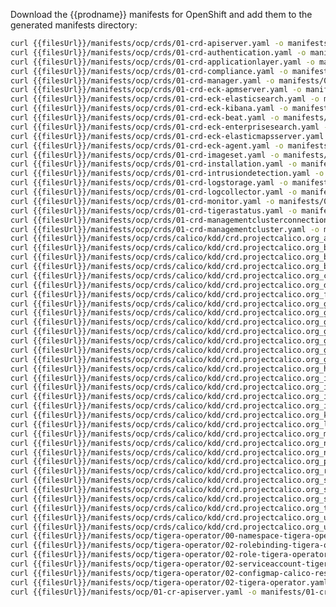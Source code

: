Download the {{prodname}} manifests for OpenShift and add them to the generated manifests directory:

[comment]: # 'openshift-manifests div id below is used by release-scripts/generate-ocp-manifests.py to generate ocp archive'

```bash
curl {{filesUrl}}/manifests/ocp/crds/01-crd-apiserver.yaml -o manifests/01-crd-apiserver.yaml
curl {{filesUrl}}/manifests/ocp/crds/01-crd-authentication.yaml -o manifests/01-crd-authentication.yaml
curl {{filesUrl}}/manifests/ocp/crds/01-crd-applicationlayer.yaml -o manifests/01-crd-applicationlayer.yaml
curl {{filesUrl}}/manifests/ocp/crds/01-crd-compliance.yaml -o manifests/01-crd-compliance.yaml
curl {{filesUrl}}/manifests/ocp/crds/01-crd-manager.yaml -o manifests/01-crd-manager.yaml
curl {{filesUrl}}/manifests/ocp/crds/01-crd-eck-apmserver.yaml -o manifests/01-crd-eck-apmserver.yaml
curl {{filesUrl}}/manifests/ocp/crds/01-crd-eck-elasticsearch.yaml -o manifests/01-crd-eck-elasticsearch.yaml
curl {{filesUrl}}/manifests/ocp/crds/01-crd-eck-kibana.yaml -o manifests/01-crd-eck-kibana.yaml
curl {{filesUrl}}/manifests/ocp/crds/01-crd-eck-beat.yaml -o manifests/01-crd-eck-beat.yaml
curl {{filesUrl}}/manifests/ocp/crds/01-crd-eck-enterprisesearch.yaml -o manifests/01-crd-eck-enterprisesearch.yaml
curl {{filesUrl}}/manifests/ocp/crds/01-crd-eck-elasticmapsserver.yaml -o manifests/01-crd-eck-elasticmapsserver.yaml
curl {{filesUrl}}/manifests/ocp/crds/01-crd-eck-agent.yaml -o manifests/01-crd-eck-agent.yaml
curl {{filesUrl}}/manifests/ocp/crds/01-crd-imageset.yaml -o manifests/01-crd-imageset.yaml
curl {{filesUrl}}/manifests/ocp/crds/01-crd-installation.yaml -o manifests/01-crd-installation.yaml
curl {{filesUrl}}/manifests/ocp/crds/01-crd-intrusiondetection.yaml -o manifests/01-crd-intrusiondetection.yaml
curl {{filesUrl}}/manifests/ocp/crds/01-crd-logstorage.yaml -o manifests/01-crd-logstorage.yaml
curl {{filesUrl}}/manifests/ocp/crds/01-crd-logcollector.yaml -o manifests/01-crd-logcollector.yaml
curl {{filesUrl}}/manifests/ocp/crds/01-crd-monitor.yaml -o manifests/01-crd-monitor.yaml
curl {{filesUrl}}/manifests/ocp/crds/01-crd-tigerastatus.yaml -o manifests/01-crd-tigerastatus.yaml
curl {{filesUrl}}/manifests/ocp/crds/01-crd-managementclusterconnection.yaml -o manifests/01-crd-managementclusterconnection.yaml
curl {{filesUrl}}/manifests/ocp/crds/01-crd-managementcluster.yaml -o manifests/01-crd-managementcluster.yaml
curl {{filesUrl}}/manifests/ocp/crds/calico/kdd/crd.projectcalico.org_alertexceptions.yaml -o manifests/crd.projectcalico.org_alertexceptions.yaml
curl {{filesUrl}}/manifests/ocp/crds/calico/kdd/crd.projectcalico.org_bgpconfigurations.yaml -o manifests/crd.projectcalico.org_bgpconfigurations.yaml
curl {{filesUrl}}/manifests/ocp/crds/calico/kdd/crd.projectcalico.org_bgppeers.yaml -o manifests/crd.projectcalico.org_bgppeers.yaml
curl {{filesUrl}}/manifests/ocp/crds/calico/kdd/crd.projectcalico.org_blockaffinities.yaml -o manifests/crd.projectcalico.org_blockaffinities.yaml
curl {{filesUrl}}/manifests/ocp/crds/calico/kdd/crd.projectcalico.org_clusterinformations.yaml -o manifests/crd.projectcalico.org_clusterinformations.yaml
curl {{filesUrl}}/manifests/ocp/crds/calico/kdd/crd.projectcalico.org_deeppacketinspections.yaml -o manifests/crd.projectcalico.org_deeppacketinspections.yaml
curl {{filesUrl}}/manifests/ocp/crds/calico/kdd/crd.projectcalico.org_felixconfigurations.yaml -o manifests/crd.projectcalico.org_felixconfigurations.yaml
curl {{filesUrl}}/manifests/ocp/crds/calico/kdd/crd.projectcalico.org_globalalerts.yaml -o manifests/crd.projectcalico.org_globalalerts.yaml
curl {{filesUrl}}/manifests/ocp/crds/calico/kdd/crd.projectcalico.org_globalalerttemplates.yaml -o manifests/crd.projectcalico.org_globalalerttemplates.yaml
curl {{filesUrl}}/manifests/ocp/crds/calico/kdd/crd.projectcalico.org_globalnetworkpolicies.yaml -o manifests/crd.projectcalico.org_globalnetworkpolicies.yaml
curl {{filesUrl}}/manifests/ocp/crds/calico/kdd/crd.projectcalico.org_globalnetworksets.yaml -o manifests/crd.projectcalico.org_globalnetworksets.yaml
curl {{filesUrl}}/manifests/ocp/crds/calico/kdd/crd.projectcalico.org_globalreports.yaml -o manifests/crd.projectcalico.org_globalreports.yaml
curl {{filesUrl}}/manifests/ocp/crds/calico/kdd/crd.projectcalico.org_globalreporttypes.yaml -o manifests/crd.projectcalico.org_globalreporttypes.yaml
curl {{filesUrl}}/manifests/ocp/crds/calico/kdd/crd.projectcalico.org_globalthreatfeeds.yaml -o manifests/crd.projectcalico.org_globalthreatfeeds.yaml
curl {{filesUrl}}/manifests/ocp/crds/calico/kdd/crd.projectcalico.org_hostendpoints.yaml -o manifests/crd.projectcalico.org_hostendpoints.yaml
curl {{filesUrl}}/manifests/ocp/crds/calico/kdd/crd.projectcalico.org_ipamblocks.yaml -o manifests/crd.projectcalico.org_ipamblocks.yaml
curl {{filesUrl}}/manifests/ocp/crds/calico/kdd/crd.projectcalico.org_ipamconfigs.yaml -o manifests/crd.projectcalico.org_ipamconfigs.yaml
curl {{filesUrl}}/manifests/ocp/crds/calico/kdd/crd.projectcalico.org_ipamhandles.yaml -o manifests/crd.projectcalico.org_ipamhandles.yaml
curl {{filesUrl}}/manifests/ocp/crds/calico/kdd/crd.projectcalico.org_ippools.yaml -o manifests/crd.projectcalico.org_ippools.yaml
curl {{filesUrl}}/manifests/ocp/crds/calico/kdd/crd.projectcalico.org_kubecontrollersconfigurations.yaml -o manifests/crd.projectcalico.org_kubecontrollersconfigurations.yaml
curl {{filesUrl}}/manifests/ocp/crds/calico/kdd/crd.projectcalico.org_licensekeys.yaml -o manifests/crd.projectcalico.org_licensekeys.yaml
curl {{filesUrl}}/manifests/ocp/crds/calico/kdd/crd.projectcalico.org_managedclusters.yaml -o manifests/crd.projectcalico.org_managedclusters.yaml
curl {{filesUrl}}/manifests/ocp/crds/calico/kdd/crd.projectcalico.org_networkpolicies.yaml -o manifests/crd.projectcalico.org_networkpolicies.yaml
curl {{filesUrl}}/manifests/ocp/crds/calico/kdd/crd.projectcalico.org_networksets.yaml -o manifests/crd.projectcalico.org_networksets.yaml
curl {{filesUrl}}/manifests/ocp/crds/calico/kdd/crd.projectcalico.org_packetcaptures.yaml -o manifests/crd.projectcalico.org_packetcaptures.yaml
curl {{filesUrl}}/manifests/ocp/crds/calico/kdd/crd.projectcalico.org_remoteclusterconfigurations.yaml -o manifests/crd.projectcalico.org_remoteclusterconfigurations.yaml
curl {{filesUrl}}/manifests/ocp/crds/calico/kdd/crd.projectcalico.org_stagedglobalnetworkpolicies.yaml -o manifests/crd.projectcalico.org_stagedglobalnetworkpolicies.yaml
curl {{filesUrl}}/manifests/ocp/crds/calico/kdd/crd.projectcalico.org_stagedkubernetesnetworkpolicies.yaml -o manifests/crd.projectcalico.org_stagedkubernetesnetworkpolicies.yaml
curl {{filesUrl}}/manifests/ocp/crds/calico/kdd/crd.projectcalico.org_stagednetworkpolicies.yaml -o manifests/crd.projectcalico.org_stagednetworkpolicies.yaml
curl {{filesUrl}}/manifests/ocp/crds/calico/kdd/crd.projectcalico.org_tiers.yaml -o manifests/crd.projectcalico.org_tiers.yaml
curl {{filesUrl}}/manifests/ocp/crds/calico/kdd/crd.projectcalico.org_uisettings.yaml -o manifests/crd.projectcalico.org_uisettings.yaml
curl {{filesUrl}}/manifests/ocp/crds/calico/kdd/crd.projectcalico.org_uisettingsgroups.yaml -o manifests/crd.projectcalico.org_uisettingsgroups.yaml
curl {{filesUrl}}/manifests/ocp/tigera-operator/00-namespace-tigera-operator.yaml -o manifests/00-namespace-tigera-operator.yaml
curl {{filesUrl}}/manifests/ocp/tigera-operator/02-rolebinding-tigera-operator.yaml -o manifests/02-rolebinding-tigera-operator.yaml
curl {{filesUrl}}/manifests/ocp/tigera-operator/02-role-tigera-operator.yaml -o manifests/02-role-tigera-operator.yaml
curl {{filesUrl}}/manifests/ocp/tigera-operator/02-serviceaccount-tigera-operator.yaml -o manifests/02-serviceaccount-tigera-operator.yaml
curl {{filesUrl}}/manifests/ocp/tigera-operator/02-configmap-calico-resources.yaml -o manifests/02-configmap-calico-resources.yaml
curl {{filesUrl}}/manifests/ocp/tigera-operator/02-tigera-operator.yaml -o manifests/02-tigera-operator.yaml
curl {{filesUrl}}/manifests/ocp/01-cr-apiserver.yaml -o manifests/01-cr-apiserver.yaml
```
